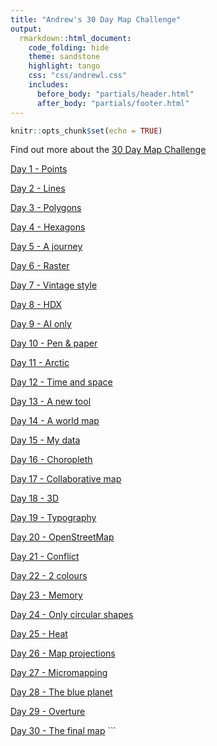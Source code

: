 ```yaml
---
title: "Andrew's 30 Day Map Challenge"
output:
  rmarkdown::html_document:
    code_folding: hide
    theme: sandstone   
    highlight: tango
    css: "css/andrewl.css"
    includes:
      before_body: "partials/header.html"
      after_body: "partials/footer.html"
---
```

```r
knitr::opts_chunk$set(echo = TRUE)
```
Find out more about the [30 Day Map Challenge](https://30daymapchallenge.com/)

[Day 1 - Points](./01-points.html)

[Day 2 - Lines](./02-lines.html)

[Day 3 - Polygons](./03-polygons.html)

[Day 4 - Hexagons](./04-hexagon.html)

[Day 5 - A journey](./05-a-journey.html)

[Day 6 - Raster](./06-raster.html)

[Day 7 - Vintage style](./07-vintage-style.html)

[Day 8 - HDX](./08-hdx.html)

[Day 9 - AI only](./09-ai-only.html)

[Day 10 - Pen & paper](./10-pen-and-paper.html)

[Day 11 - Arctic](./11-arctic.html)

[Day 12 - Time and space](./12-time-and-space.html)

[Day 13 - A new tool](./13-a-new-tool.html)

[Day 14 - A world map](./14-the-world.html)

[Day 15 - My data](./15-my-data.html)

[Day 16 - Choropleth](./16-choropleth.html)

[Day 17 - Collaborative map](./17-collaboration.html)

[Day 18 - 3D](./18-3d.html)

[Day 19 - Typography](./19-typography.html)

[Day 20 - OpenStreetMap](./20-openstreetmap.html)

[Day 21 - Conflict](./21-conflict.html) <!--roman forts -->

[Day 22 - 2 colours](./22-2-colours.html)

[Day 23 - Memory](./23-memory.html) <!-- hand drawn -->

[Day 24 - Only circular shapes](./24-only-circular-shapes.html)

[Day 25 - Heat](./25-heat.html) 

[Day 26 - Map projections](./26-map-projections.html)

[Day 27 - Micromapping](./27-micromapping.html) 

[Day 28 - The blue planet](./28-blue-planet.html) 

[Day 29 - Overture](./29-overture.html) 

[Day 30 - The final map](./30-the-final-map.html) 
```
